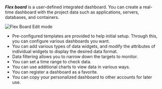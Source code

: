 **_Flex board_** is a user-defined integrated dashboard. You can create a real-time dashboard with the project data such as applications, servers, databases, and containers.

![Flex Board Edit mode](/img/flex-board-mod.png)

-   Pre-configured templates are provided to help initial setup. Through this, you can configure various dashboards you want.
-   You can add various types of data widgets, and modify the attributes of individual widgets to display the desired data format.
-   Data filtering allows you to narrow down the targets to monitor.
-   You can set a time range to check data.
-   You can use additional charts to view data in various ways.
-   You can register a dashboard as a favorite.
-   You can copy your personalized dashboard to other accounts for later use.

